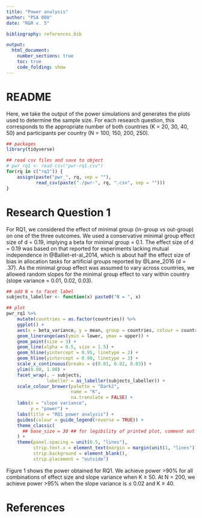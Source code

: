 ```yaml
---
title: "Power analysis"
author: "PSA 008"
date: "R&R v. 5"

bibliography: references.bib  

output:
  html_document:
    number_sections: true
    toc: true
    code_folding: show
---
```


# README {-}

Here, we take the output of the power simulations and generates the plots used to determine the sample size. For each research question, this corresponds to the appropriate number of both countries (K = 20, 30, 40, 50) and participants per country (N = 100, 150, 200, 250).

```r
## packages
library(tidyverse)

## read csv files and save to object
# pwr_rq1 <- read_csv("pwr-rq1.csv")
for(rq in c("rq1")) {
    assign(paste("pwr_", rq, sep = ""), 
           read_csv(paste("./pwr-", rq, ".csv", sep = "")))
}

```

# Research Question 1

For RQ1, we considered the effect of minimal group (in-group vs out-group) on one of the three outcomes. We used a conservative minimal group effect size of d = 0.19, implying a beta for minimal group = 0.1. The effect size of d = 0.19 was based on that reported for experiments lacking mutual independence in @Balliet-et-al_2014, which is about half the effect size of bias in allocation tasks for artificial groups reported by @Lane_2016 (d = .37). As the minimal group effect was assumed to vary across countries, we allowed random slopes for the minimal group effect to vary within country (slope variance = 0.01, 0.02, 0.03). 


```r
## add N = to facet label 
subjects_labeller <- function(x) paste0("N = ", x)

## plot
pwr_rq1 %>%
    mutate(countries = as.factor(countries)) %>%
    ggplot() +
    aes(x = beta_variance, y = mean, group = countries, colour = countries) +
    geom_linerange(aes(ymin = lower, ymax = upper)) +
    geom_point(size = 3) +
    geom_line(alpha = 0.5, size = 1.5) +
    geom_hline(yintercept = 0.95, linetype = 2) +
    geom_hline(yintercept = 0.90, linetype = 3) +
    scale_x_continuous(breaks = c(0.01, 0.02, 0.03)) +
    ylim(0.00, 1.00) +
    facet_wrap(. ~ subjects,
               labeller = as_labeller(subjects_labeller)) +
    scale_colour_brewer(palette = "Dark2",
                        name = "K",
                        na.translate = FALSE) +
    labs(x = "slope variance",
         y = "power") +
    labs(title = "RQ1 power analysis") +
    guides(colour = guide_legend(reverse = TRUE)) +
    theme_classic(
      ## base_size = 30 ## for legibility of printed plot, comment out size
    ) +
    theme(panel.spacing = unit(0.5, "lines"),
          strip.text.x = element_text(margin = margin(unit(1, "lines"))),
          strip.background = element_blank(),
          strip.placement = "outside")

```

Figure 1 shows the power obtained for RQ1. We achieve power >90% for all combinations of effect size and slope variance when K ≥ 50. At N = 200, we achieve power >95% when the slope variance is ≤ 0.02 and K ≥ 40.

# References {-}

<div id="refs"></div>